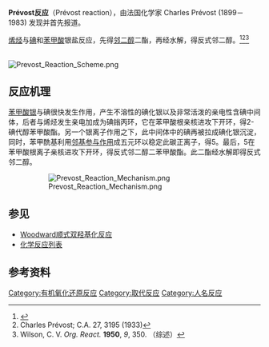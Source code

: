 '''Prévost反应'''（Prévost reaction），由法国化学家 Charles Prévost (1899－1983) 发现并首先报道。

[[烯烃|烯烃]]与[[碘|碘]]和[[苯甲酸|苯甲酸]]银盐反应，先得[[邻二醇|邻二醇]]二酯，再经水解，得反式邻二醇。<ref>{{cite journal en
| author = [[Charles_Prévost|Charles Prévost]]
| journal = [[Comptes_rendus|Comptes rendus]]
| volume = 196
| pages = 1129
| year = 1933
| title = Sur un complexe iodo-argento-benzoïque et son application à l'oxydation des combinaisons éthyléniques en α-glycols
| url = http://gallica.bnf.fr/ark:/12148/bpt6k3148d/f1129.table
| access-date = 2009-11-04
| archive-date = 2019-12-06
| archive-url = https://web.archive.org/web/20191206182242/https://gallica.bnf.fr/ark:/12148/bpt6k3148d/f1129.table
| dead-url = no
}}</ref><ref>
Charles Prévost; C.A. 27, 3195 (1933)</ref><ref>Wilson, C. V. ''Org. React.'' '''1950''', ''9'', 350. （综述） </ref>

<br />
[[Image:Prevost_Reaction_Scheme.png|center]]

==反应机理==
[[苯甲酸银|苯甲酸银]]与碘很快发生作用，产生不溶性的碘化银以及非常活泼的亲电性含碘中间体，后者与烯烃发生亲电加成为碘鎓丙环，它在苯甲酸根亲核进攻下开环，得2-碘代醇苯甲酸酯。另一个银离子作用之下，此中间体中的碘再被拉成碘化银沉淀，同时，苯甲酰基利用[[邻基参与作用|邻基参与作用]]成五元环以稳定此碳正离子，得5。最后，5在苯甲酸根离子亲核进攻下开环，得反式邻二醇二苯甲酸酯。此二酯经水解即得反式邻二醇。

:[[Image:Prevost_Reaction_Mechanism.png|center]]

==参见==
*[[Woodward顺式双羟基化反应|Woodward顺式双羟基化反应]]
*[[化学反应列表|化学反应列表]]

==参考资料==
{{Reflist}}

{{DEFAULTSORT:Prevost反应}}
[[Category:有机氧化还原反应|Category:有机氧化还原反应]]
[[Category:取代反应|Category:取代反应]]
[[Category:人名反应|Category:人名反应]]
